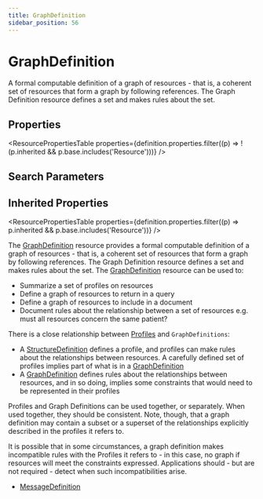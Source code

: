 ```yaml
---
title: GraphDefinition
sidebar_position: 56
---
```


# GraphDefinition

A formal computable definition of a graph of resources - that is, a coherent set of resources that form a graph by following references. The Graph Definition resource defines a set and makes rules about the set.

<Tabs queryString="section">
<TabItem value="schema" label="Schema" default>


## Properties


<ResourcePropertiesTable properties={definition.properties.filter((p) => !(p.inherited && p.base.includes('Resource')))} />

## Search Parameters

<SearchParamsTable searchParams={definition.searchParameters} />

## Inherited Properties

<ResourcePropertiesTable properties={definition.properties.filter((p) => p.inherited && p.base.includes('Resource'))} />

</TabItem>
  <TabItem value="usage" label="Usage">
    <div> <a name="scope"></a>  <p> The <a href="/docs/api/fhir/resources/graphdefinition">GraphDefinition</a> resource provides a formal computable definition of a graph of resources - that is, a coherent set of resources that form  a graph by following references. The Graph Definition resource defines a set and makes rules about the set. The <a href="/docs/api/fhir/resources/graphdefinition">GraphDefinition</a> resource can be used to: </p> <ul>  <li>Summarize a set of profiles on resources</li>  <li>Define a graph of resources to return in a query</li>  <li>Define a graph of resources to include in a document</li>  <li>Document rules about the relationship between a set of resources e.g. must all resources concern the same patient?</li> </ul> </div>
    </TabItem>
  <TabItem value="relationships" label="Relationships">
    <div> <a name="bnr"></a>  <p> There is a close relationship between <a href="/docs/api/fhir/resources/structuredefinition">Profiles</a> and  <code>GraphDefinitions</code>: </p> <ul>  <li>A <a href="/docs/api/fhir/resources/structuredefinition">StructureDefinition</a> defines a profile, and profiles can make rules about the relationships between resources. A carefully defined set of profiles implies part of what is in a <a href="/docs/api/fhir/resources/graphdefinition">GraphDefinition</a></li>  <li>A <a href="/docs/api/fhir/resources/graphdefinition">GraphDefinition</a> defines rules about the relationships between resources, and in so doing, implies some constraints that would need to be represented in their profiles</li> </ul> <p> Profiles and Graph Definitions can be used together, or separately. When used together, they should be consistent. Note, though, that a graph definition may contain a subset or a superset of the relationships explicitly described in the profiles it refers to. </p> <p> It is possible that in some circumstances, a graph definition makes incompatible rules with  the Profiles it refers to - in this case, no graph if resources will meet the constraints expressed.  Applications should - but are not required - detect when such incompatibilities arise. </p> </div>
    </TabItem>
  
  <TabItem value="referencedBy" label="Referenced By">
    <ul><li><a href="/docs/api/fhir/resources/messagedefinition">MessageDefinition</a></li></ul>
    </TabItem>

</Tabs>
